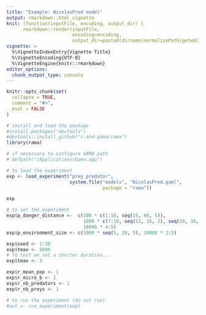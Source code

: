 ```yaml
---
title: "Example: NicolasPred model"
output: rmarkdown::html_vignette
knit: (function(inputFile, encoding, output_dir) { 
      rmarkdown::render(inputFile,
                        encoding=encoding, 
                        output_dir=paste0(dirname(normalizePath(getwd())), "/inst/doc"))})
vignette: >
  %\VignetteIndexEntry{Vignette Title}
  %\VignetteEncoding{UTF-8}
  %\VignetteEngine{knitr::rmarkdown}
editor_options: 
  chunk_output_type: console
---
```


```r
knitr::opts_chunk$set(
  collapse = TRUE,
  comment = "#>",
  eval = FALSE
)
```

```r
# install and load the package
#install.packages("devtools")
#devtools::install_github("r-and-gama/rama")
library(rama)

# if necessary to configure GAMA path
# defpath("/Applications/Gama.app")
```

```r
# to load the experiment
exp <- load_experiment("prey_predator",
                       system.file("models", "NicolasPred.gaml",
                                   package = "rama"))

exp

# to set the experiment
exp$p_danger_distance <-  c(100 * c(1:10, seq(15, 60, 5)),
                            1000 * c(7:10, seq(12, 16, 2), seq(20, 30, 5)),
                            10000 * 4:5)
exp$p_environment_size <- c(1000 * seq(5, 20, 5), 10000 * 3:5)

exp$seed <- 1:30
exp$tmax <- 5000
# To test we set a shorter duration...
exp$tmax <- 3

exp$r_mean_pop <- 1
exp$r_micro_b <- 1
exp$r_nb_predators <- 1
exp$r_nb_preys <- 1

# to run the experiment (do not run)
#out <- run_experiment(exp)
```
